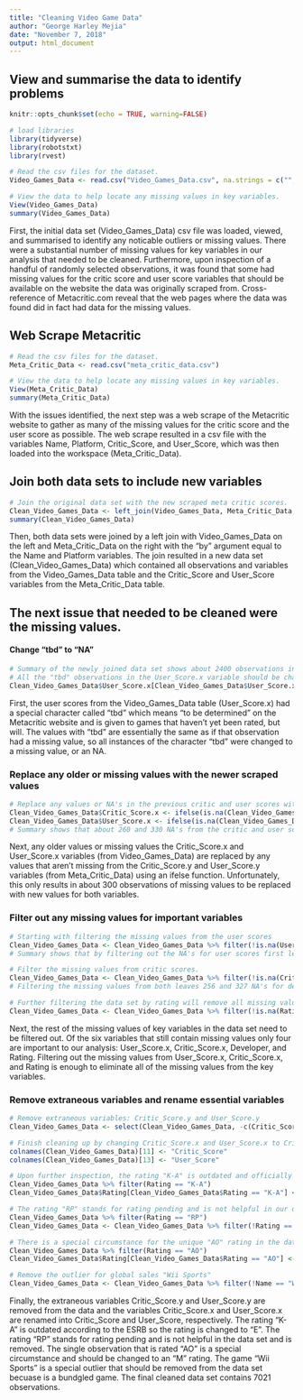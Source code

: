 ---
title: "Cleaning Video Game Data"
author: "George Harley Mejia"
date: "November 7, 2018"
output: html_document
---


## View and summarise the data to identify problems

```{r}
knitr::opts_chunk$set(echo = TRUE, warning=FALSE)

# load libraries
library(tidyverse)
library(robotstxt)
library(rvest)

# Read the csv files for the dataset.
Video_Games_Data <- read.csv("Video_Games_Data.csv", na.strings = c("", "NA"))

# View the data to help locate any missing values in key variables.
View(Video_Games_Data)
summary(Video_Games_Data)

```
  First, the initial data set (Video_Games_Data) csv file was loaded, viewed, and summarised to identify any noticable outliers or missing values. There were a substantial number of missing values for key variables in our analysis that needed to be cleaned. Furthermore, upon inspection of a handful of randomly selected observations, it was found that some had missing values for the critic score and user score variables that should be available on the website the data was originally scraped from. Cross-reference of Metacritic.com reveal that the web pages where the data was found did in fact had data for the missing values.

## Web Scrape Metacritic
```{r}
# Read the csv files for the dataset.
Meta_Critic_Data <- read.csv("meta_critic_data.csv")

# View the data to help locate any missing values in key variables.
View(Meta_Critic_Data)
summary(Meta_Critic_Data)
```
  With the issues identified, the next step was a web scrape of the Metacritic website to gather as many of the missing values for the critic score and the user score as possible. The web scrape resulted in a csv file with the variables Name, Platform, Critic_Score, and User_Score, which was then loaded into the workspace (Meta_Critic_Data). 

## Join both data sets to include new variables
```{r}
# Join the original data set with the new scraped meta critic scores.
Clean_Video_Games_Data <- left_join(Video_Games_Data, Meta_Critic_Data, by= c("Name", "Platform"))
summary(Clean_Video_Games_Data)
```

  Then, both data sets were joined by a left join with Video_Games_Data on the left and Meta_Critic_Data on the right with the “by” argument equal to the Name and Platform variables. The join resulted in a new data set (Clean_Video_Games_Data) which contained all observations and variables from the Video_Games_Data table and the Critic_Score and User_Score variables from the Meta_Critic_Data table. 

## The next issue that needed to be cleaned were the missing values. 
#### Change "tbd" to "NA"
```{r}
# Summary of the newly joined data set shows about 2400 observations in the User score variable are classified as "tbd".
# All the "tbd" observations in the User_Score.x variable should be changed to "NA" because they are essentially missing values in the data.
Clean_Video_Games_Data$User_Score.x[Clean_Video_Games_Data$User_Score.x == "tbd"] <- NA

```

  First, the user scores from the Video_Games_Data table (User_Score.x) had a special character called “tbd” which means “to be determined” on the Metacritic website and is given to games that haven’t yet been rated, but will. The values with “tbd” are essentially the same as if that observation had a missing value, so all instances of the character “tbd” were changed to a missing value, or an NA.
  
### Replace any older or missing values with the newer scraped values
```{r}
# Replace any values or NA's in the previous critic and user scores with any newer values.
Clean_Video_Games_Data$Critic_Score.x <- ifelse(is.na(Clean_Video_Games_Data$Critic_Score.y), Clean_Video_Games_Data$Critic_Score.x, Clean_Video_Games_Data$Critic_Score.y)
Clean_Video_Games_Data$User_Score.x <- ifelse(is.na(Clean_Video_Games_Data$User_Score.y), Clean_Video_Games_Data$User_Score.x, Clean_Video_Games_Data$User_Score.y)
# Summary shows that about 260 and 330 NA's from the critic and user scores were replaced, respectively.

```

  Next, any older values or missing values the Critic_Score.x and User_Score.x variables (from Video_Games_Data) are replaced by any values that aren’t missing from the Critic_Score.y and User_Score.y variables (from Meta_Critic_Data) using an ifelse function. Unfortunately, this only results in about 300 observations of missing values to be replaced with new values for both variables.
  
### Filter out any missing values for important variables
```{r}
# Starting with filtering the missing values from the user scores
Clean_Video_Games_Data <- Clean_Video_Games_Data %>% filter(!is.na(User_Score.x))
# Summary shows that by filtering out the NA's for user scores first leaves 572, 263, and 343 NA's for critic score, developer, and rating, respectively, with 7923 observations remaining.

# Filter the missing values from critic scores.
Clean_Video_Games_Data <- Clean_Video_Games_Data %>% filter(!is.na(Critic_Score.x))
# Filtering the missing values from both leaves 256 and 327 NA's for developer and rating, respectively, with 7351 observations remaining. 

# Further filtering the data set by rating will remove all missing values from key variables.
Clean_Video_Games_Data <- Clean_Video_Games_Data %>% filter(!is.na(Rating))
```

  Next, the rest of the missing values of key variables in the data set need to be filtered out. Of the six variables that still contain missing values only four are important to our analysis: User_Score.x, Critic_Score.x, Developer, and Rating. Filtering out the missing values from User_Score.x, Critic_Score.x, and Rating is enough to eliminate all of the missing values from the key variables. 
  
### Remove extraneous variables and rename essential variables
```{r}
# Remove extraneous variables: Critic_Score.y and User_Score.y
Clean_Video_Games_Data <- select(Clean_Video_Games_Data, -c(Critic_Score.y, User_Score.y))

# Finish cleaning up by changing Critic_Score.x and User_Score.x to Critic_Score and User_Score, respectively.
colnames(Clean_Video_Games_Data)[11] <- "Critic_Score"
colnames(Clean_Video_Games_Data)[13] <- "User_Score"

# Upon further inspection, the rating "K-A" is outdated and officially became "E" according to the ESRB.
Clean_Video_Games_Data %>% filter(Rating == "K-A")
Clean_Video_Games_Data$Rating[Clean_Video_Games_Data$Rating == "K-A"] <- "E"

# The rating "RP" stands for rating pending and is not helpful in our dataset
Clean_Video_Games_Data %>% filter(Rating == "RP")
Clean_Video_Games_Data <- Clean_Video_Games_Data %>% filter(!Rating == "RP")

# There is a special circumstance for the unique "AO" rating in the dataset that should change to an "M" rating.
Clean_Video_Games_Data %>% filter(Rating == "AO")
Clean_Video_Games_Data$Rating[Clean_Video_Games_Data$Rating == "AO"] <- "M"

# Remove the outlier for global sales "Wii Sports"
Clean_Video_Games_Data <- Clean_Video_Games_Data %>% filter(!Name == "Wii Sports")
```

  Finally, the extraneous variables Critic_Score.y and User_Score.y are removed from the data and the variables Critic_Score.x and User_Score.x are renamed into Critic_Score and User_Score, respectively. The rating "K-A" is outdated according to the ESRB so the rating is changed to "E". The rating "RP" stands for rating pending and is not helpful in the data set and is removed. The single observation that is rated "AO" is a special circumstance and should be changed to an "M" rating. The game "Wii Sports" is a special outlier that should be removed from the data set becuase is a bundgled game. The final cleaned data set contains 7021 observations.



